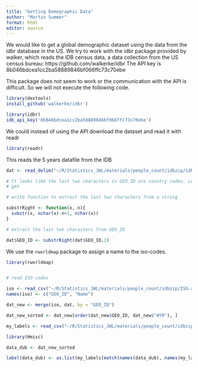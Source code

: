 ```yaml
---
title: "Getting Demographic Data"
author: "Martin Summer"
format: html
editor: source
---
```


We would like to get a global demographic dataset using the data from the idbr 
database in the US. We try to work with the idbr package provided by walker, which
reads the IDB census data, a data collection from the US census bureau: https://github.com/walkerke/idbr
The API key is 8b046bdcea1cc2ba58889846bf066ffc73c70ebe

This package does not seem to work or the communication with the API is difficult.
So we will not execute the following code.

```r
library(devtools)
install_github('walkerke/idbr')

library(idbr)
idb_api_key('8b046bdcea1cc2ba58889846bf066ffc73c70ebe')
```

We could instead of using the API download the dataset and read it with readr

```r
library(readr)
```

This reads the 5 years datafile from the IDB

```r
dat <- read_delim("~/R/Statistics_JWL/materials/people_count/idbzip/idb5yr.txt", delim = "|", show_col_types = F)
```

```r
# It looks like the last two characters in GEO_ID are country codes. Let's try this and see where we
# get

# write function to extract the last two characters from a string

substrRight <- function(x, n){
  substr(x, nchar(x)-n+1, nchar(x))
}

# extract the last two characters from GEO_ID

dat$GEO_ID <- substrRight(dat$GEO_ID,2)
```

We use the `rworldmap` package to assign a name to the iso-codes.

```r
library(rworldmap)
```
```r

```






```r
# read ISO codes

iso <- read_csv("~/R/Statistics_JWL/materials/people_count/idbzip/ISO-alpha2.csv", show_col_types = F)
names(iso) <- c("GEO_ID", "Name")
```

```r
dat_new <- merge(iso, dat, by = "GEO_ID")

dat_new_sorted <- dat_new[order(dat_new$GEO_ID, dat_new$"#YR"), ]
```

```r
my_labels <- read_csv("~/R/Statistics_JWL/materials/people_count/idbzip/labels.csv")

```

```r
library(Hmisc)

data_dub <- dat_new_sorted

label(data_dub) <- as.list(my_labels[match(names(data_dub), names(my_labels))])
```

